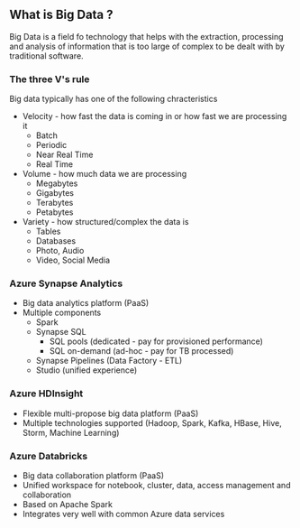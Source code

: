 ## What is Big Data ? 

Big Data is a field fo technology that helps with the extraction, processing and analysis of information that is too large of complex to be dealt with by traditional software.

### The three V's rule

Big data typically has one of the following chracteristics

- Velocity - how fast the data is coming in or how fast we are processing it 
    - Batch
    - Periodic
    - Near Real Time
    - Real Time
- Volume - how much data we are processing
    - Megabytes
    - Gigabytes
    - Terabytes
    - Petabytes
- Variety - how structured/complex the data is
    - Tables
    - Databases
    - Photo, Audio
    - Video, Social Media

### Azure Synapse Analytics
- Big data analytics platform (PaaS)
- Multiple components 
    - Spark
    - Synapse SQL
        - SQL pools (dedicated - pay for provisioned performance)
        - SQL on-demand (ad-hoc - pay for TB processed)
    - Synapse Pipelines (Data Factory - ETL)
    - Studio (unified experience)

### Azure HDInsight 
- Flexible multi-propose big data platform (PaaS)
- Multiple technologies supported (Hadoop, Spark, Kafka, HBase, Hive, Storm, Machine Learning)

### Azure Databricks
- Big data collaboration platform (PaaS)
- Unified workspace for notebook, cluster, data, access management and collaboration
- Based on Apache Spark
- Integrates very well with common Azure data services